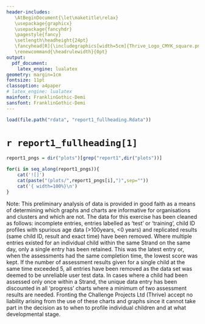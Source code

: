 ```yaml
---
header-includes: 
   \AtBeginDocument{\let\maketitle\relax}
   \usepackage{graphicx}
   \usepackage{fancyhdr}
   \pagestyle{fancy}
   \setlength\headheight{24pt}
   \fancyhead[R]{\includegraphics[width=5cm]{Thrive_Logo_CMYK_square.png}}
   \renewcommand{\headrulewidth}{0pt}
output:
  pdf_document:
    latex_engine: lualatex
geometry: margin=1cm
fontsize: 11pt
classoption: a4paper
# latex_engine: lualatex
mainfont: FranklinGothic-Demi
sansfont: FranklinGothic-Demi
---
```


```r
load(file.path("rdata", "report1_fullheading.Rdata"))
```


# `r report1_fullheading[1]`\

```r
report1_pngs = dir("plots")[grep("report1",dir("plots"))]
```

```r
for(i in seq_along(report1_pngs)){
    cat('![]')
    cat(paste("(plots/",report1_pngs[i],")",sep=""))
    cat('{ width=100%}\n')
}
```


Note: This preliminary analysis of data is provided in good faith as a means of determining which graphs and charts are informative for organisations and clusters and which are not. The data for this exercise has been cleaned as follows: incomplete entries, entries labelled as ‘test’ or ‘training’, child ID profiles with spurious age data (>100years, <0 years) and replicated results (same child ID, result and exact time) have been removed. Where multiple entries existed for an individual child within the same Strand on the same day, only a single entry has been retained. This was the latest entry or, when the assessments had the same completion time, the lowest score was kept. If the number of assessment results given for a single child at the same time exceeded 5, all entries have been removed as the data set was deemed to be unreliable user test data. In cases where a child had been assessed only once within a Strand, the unique data entry has been discounted in all ‘progress’ charts where a minimum of two assessment results are needed. Fronting the Challenge Projects Ltd (Thrive) accept no liability arising from the use of these charts and graphs since it cannot take part in the decision as to when to profile individual children and at what developmental stage.
